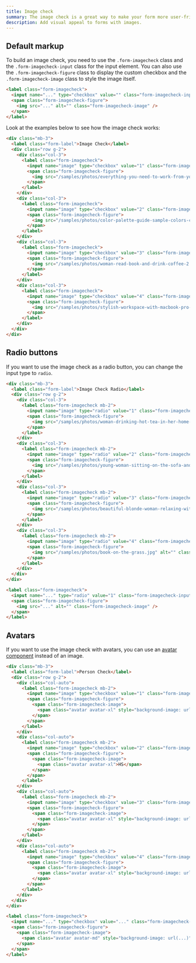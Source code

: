 ```yaml
---
title: Image check
summary: The image check is a great way to make your form more user-friendly and engaging. You can use the image check to create a visually appealing form that will help users make decisions quickly and easily.
description: Add visual appeal to forms with images.
---
```


## Default markup

To build an image check, you need to use the `.form-imagecheck` class and the `.form-imagecheck-input` class for the input element. You can also use the `.form-imagecheck-figure` class to display the custom checkbox and the `.form-imagecheck-image` class to style the image itself.

```html
<label class="form-imagecheck">
  <input name="..." type="checkbox" value="" class="form-imagecheck-input" checked />
  <span class="form-imagecheck-figure">
    <img src="..." alt="" class="form-imagecheck-image" />
  </span>
</label>
```

Look at the examples below to see how the image check works:

```html example centered columns="2" height="15rem"
<div class="mb-3">
  <label class="form-label">Image Check</label>
  <div class="row g-2">
    <div class="col-3">
      <label class="form-imagecheck">
        <input name="image" type="checkbox" value="1" class="form-imagecheck-input" />
        <span class="form-imagecheck-figure">
          <img src="/samples/photos/everything-you-need-to-work-from-your-bed-2.jpg" alt="" class="form-imagecheck-image" />
        </span>
      </label>
    </div>
    <div class="col-3">
      <label class="form-imagecheck">
        <input name="image" type="checkbox" value="2" class="form-imagecheck-input" checked />
        <span class="form-imagecheck-figure">
          <img src="/samples/photos/color-palette-guide-sample-colors-catalog-.jpg" alt="" class="form-imagecheck-image" />
        </span>
      </label>
    </div>
    <div class="col-3">
      <label class="form-imagecheck">
        <input name="image" type="checkbox" value="3" class="form-imagecheck-input" />
        <span class="form-imagecheck-figure">
          <img src="/samples/photos/woman-read-book-and-drink-coffee-2.jpg" alt="" class="form-imagecheck-image" />
        </span>
      </label>
    </div>
    <div class="col-3">
      <label class="form-imagecheck">
        <input name="image" type="checkbox" value="4" class="form-imagecheck-input" checked />
        <span class="form-imagecheck-figure">
          <img src="/samples/photos/stylish-workspace-with-macbook-pro-2.jpg" alt="" class="form-imagecheck-image" />
        </span>
      </label>
    </div>
  </div>
</div>
```

## Radio buttons

If you want to use the image check as a radio button, you can change the input type to `radio`. 

```html example centered columns="2" height="15rem"
<div class="mb-3">
  <label class="form-label">Image Check Radio</label>
  <div class="row g-2">
    <div class="col-3">
      <label class="form-imagecheck mb-2">
        <input name="image" type="radio" value="1" class="form-imagecheck-input" />
        <span class="form-imagecheck-figure">
          <img src="/samples/photos/woman-drinking-hot-tea-in-her-home-office.jpg" alt="" class="form-imagecheck-image" />
        </span>
      </label>
    </div>
    <div class="col-3">
      <label class="form-imagecheck mb-2">
        <input name="image" type="radio" value="2" class="form-imagecheck-input" checked />
        <span class="form-imagecheck-figure">
          <img src="/samples/photos/young-woman-sitting-on-the-sofa-and-working-on-her-laptop-3.jpg" alt="" class="form-imagecheck-image" />
        </span>
      </label>
    </div>
    <div class="col-3">
      <label class="form-imagecheck mb-2">
        <input name="image" type="radio" value="3" class="form-imagecheck-input" />
        <span class="form-imagecheck-figure">
          <img src="/samples/photos/beautiful-blonde-woman-relaxing-with-a-can-of-coke-on-a-tree-stump-by-the-beach.jpg" alt="" class="form-imagecheck-image" />
        </span>
      </label>
    </div>
    <div class="col-3">
      <label class="form-imagecheck mb-2">
        <input name="image" type="radio" value="4" class="form-imagecheck-input" checked />
        <span class="form-imagecheck-figure">
          <img src="/samples/photos/book-on-the-grass.jpg" alt="" class="form-imagecheck-image" />
        </span>
      </label>
    </div>
  </div>
</div>
```

```html
<label class="form-imagecheck">
  <input name="..." type="radio" value="1" class="form-imagecheck-input" />
  <span class="form-imagecheck-figure">
    <img src="..." alt="" class="form-imagecheck-image" />
  </span>
</label>
```

## Avatars

If you want to use the image check with avatars, you can use an [avatar component](/docs/ui/components/avatars) instead of an image.

```html example centered columns={2} height="15rem"
<div class="mb-3">
  <label class="form-label">Person Check</label>
  <div class="row g-2">
    <div class="col-auto">
      <label class="form-imagecheck mb-2">
        <input name="image" type="checkbox" value="1" class="form-imagecheck-input" />
        <span class="form-imagecheck-figure">
          <span class="form-imagecheck-image">
            <span class="avatar avatar-xl" style="background-image: url(/samples/avatars/057f.jpg)"></span>
          </span>
        </span>
      </label>
    </div>
    <div class="col-auto">
      <label class="form-imagecheck mb-2">
        <input name="image" type="checkbox" value="2" class="form-imagecheck-input" checked />
        <span class="form-imagecheck-figure">
          <span class="form-imagecheck-image">
            <span class="avatar avatar-xl">HS</span>
          </span>
        </span>
      </label>
    </div>
    <div class="col-auto">
      <label class="form-imagecheck mb-2">
        <input name="image" type="checkbox" value="3" class="form-imagecheck-input" />
        <span class="form-imagecheck-figure">
          <span class="form-imagecheck-image">
            <span class="avatar avatar-xl" style="background-image: url(/samples/avatars/062m.jpg)"></span>
          </span>
        </span>
      </label>
    </div>
    <div class="col-auto">
      <label class="form-imagecheck mb-2">
        <input name="image" type="checkbox" value="4" class="form-imagecheck-input" checked />
        <span class="form-imagecheck-figure">
          <span class="form-imagecheck-image">
            <span class="avatar avatar-xl" style="background-image: url(/samples/avatars/070m.jpg)"></span>
          </span>
        </span>
      </label>
    </div>
  </div>
</div>
```

```html
<label class="form-imagecheck">
  <input name="..." type="checkbox" value="..." class="form-imagecheck-input" />
  <span class="form-imagecheck-figure">
    <span class="form-imagecheck-image">
      <span class="avatar avatar-md" style="background-image: url(...)"></span>
    </span>
  </span>
</label>
```

